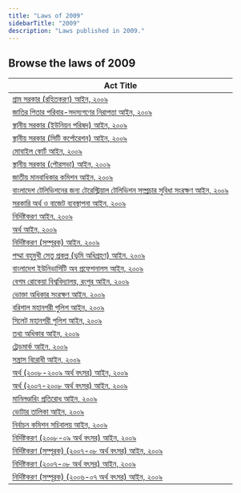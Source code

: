 ```yaml
---
title: "Laws of 2009"
sidebarTitle: "2009"
description: "Laws published in 2009."
---
```


## Browse the laws of 2009

| Act Title |
|-----------|
| [গ্রাম সরকার (রহিতকরণ) আইন, ২০০৯](/laws/act-1041) |
| [জাতির পিতার পরিবার-সদস্যগণের নিরাপত্তা আইন, ২০০৯](/laws/act-1028) |
| [স্থানীয় সরকার (ইউনিয়ন পরিষদ) আইন, ২০০৯](/laws/act-1027) |
| [স্থানীয় সরকার (সিটি কর্পোরেশন) আইন, ২০০৯](/laws/act-1026) |
| [মোবাইল কোর্ট আইন, ২০০৯](/laws/act-1025) |
| [স্থানীয় সরকার (পৌরসভা) আইন, ২০০৯](/laws/act-1024) |
| [জাতীয় মানবাধিকার কমিশন আইন, ২০০৯](/laws/act-1023) |
| [বাংলাদেশ টেলিভিশনের জন্য টেরেস্ট্রিয়াল টেলিভিশন সম্প্রচার সুবিধা সংরক্ষণ আইন, ২০০৯](/laws/act-1022) |
| [সরকারি অর্থ ও বাজেট ব্যবস্থাপনা আইন, ২০০৯](/laws/act-1021) |
| [নির্দিষ্টকরণ আইন, ২০০৯](/laws/act-1020) |
| [অর্থ আইন, ২০০৯](/laws/act-1019) |
| [নির্দিষ্টকরণ (সম্পূরক) আইন, ২০০৯](/laws/act-1018) |
| [পদ্মা বহুমুখী সেতু প্রকল্প (ভূমি অধিগ্রহণ) আইন, ২০০৯](/laws/act-1017) |
| [বাংলাদেশ ইউনিভার্সিটি অব প্রফেশনালস আইন, ২০০৯](/laws/act-1016) |
| [বেগম রোকেয়া বিশ্ববিদ্যালয়, রংপুর আইন, ২০০৯](/laws/act-1015) |
| [ভোক্তা অধিকার সংরক্ষণ আইন, ২০০৯](/laws/act-1014) |
| [বরিশাল মহানগরী পুলিশ আইন, ২০০৯](/laws/act-1013) |
| [সিলেট মহানগরী পুলিশ আইন, ২০০৯](/laws/act-1012) |
| [তথ্য অধিকার আইন, ২০০৯](/laws/act-1011) |
| [ট্রেডমার্ক আইন, ২০০৯](/laws/act-1010) |
| [সন্ত্রাস বিরোধী আইন, ২০০৯](/laws/act-1009) |
| [অর্থ (২০০৮-২০০৯ অর্থ বৎসর) আইন, ২০০৯](/laws/act-1008) |
| [অর্থ (২০০৭-২০০৮ অর্থ বৎসর) আইন, ২০০৯](/laws/act-1007) |
| [মানিলণ্ডারিং প্রতিরোধ আইন, ২০০৯](/laws/act-1006) |
| [ভোটার তালিকা আইন, ২০০৯](/laws/act-1005) |
| [নির্বাচন কমিশন সচিবালয় আইন, ২০০৯](/laws/act-1004) |
| [নির্দিষ্টকরণ (২০০৮-০৯ অর্থ বৎসর) আইন, ২০০৯](/laws/act-1003) |
| [নির্দিষ্টকরণ (সম্পূরক) (২০০৭-০৮ অর্থ বৎসর) আইন, ২০০৯](/laws/act-1002) |
| [নির্দিষ্টকরণ (২০০৭-০৮ অর্থ বৎসর) আইন, ২০০৯](/laws/act-1001) |
| [নির্দিষ্টকরণ (সম্পূরক) (২০০৬-০৭ অর্থ বৎসর) আইন, ২০০৯](/laws/act-1000) |

